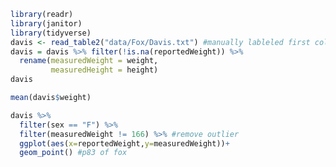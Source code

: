 ```r
library(readr)
library(janitor)
library(tidyverse)
davis <- read_table2("data/Fox/Davis.txt") #manually lableled first column so it would read in correctly
davis = davis %>% filter(!is.na(reportedWeight)) %>% 
  rename(measuredWeight = weight,
         measuredHeight = height)
davis
```

```r
mean(davis$weight)

davis %>% 
  filter(sex == "F") %>% 
  filter(measuredWeight != 166) %>% #remove outlier
  ggplot(aes(x=reportedWeight,y=measuredWeight))+
  geom_point() #p83 of fox
```





